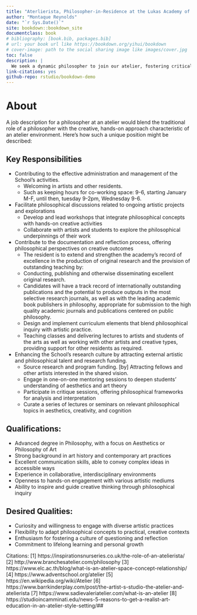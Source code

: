 ```yaml
---
title: "Aterlierista, Philosopher-in-Residence at the Lukas Academy of the Arts"
author: "Montaque Reynolds"
date: "`r Sys.Date()`"
site: bookdown::bookdown_site
documentclass: book
# bibliography: [book.bib, packages.bib]
# url: your book url like https://bookdown.org/yihui/bookdown
# cover-image: path to the social sharing image like images/cover.jpg
toc: false
description: |
  We seek a dynamic philosopher to join our atelier, fostering critical thinking and aesthetic inquiry within our creative community. The ideal candidate will bridge philosophical concepts with artistic practice, enriching our atelier's approach to learning and creation. This person will work within the Department of Philosophy at the School. This role would aim to integrate philosophical thinking deeply into the atelier's creative processes, encouraging students and artists to explore the conceptual foundations of their work while developing their practical skills. The philosopher would serve as a bridge between theory and practice, enriching the atelier's approach to art-making and learning.
link-citations: yes
github-repo: rstudio/bookdown-demo
---
```


# About

A job description for a philosopher at an atelier would blend the traditional role of a philosopher with the creative, hands-on approach characteristic of an atelier environment. Here's how such a unique position might be described:

## Key Responsibilities

- Contributing to the effective administration and management of the School’s activities.
  - Welcoming in artists and other residents.
  - Such as keeping hours for co-working space: 9-6, starting January M-F, until then, tuesday 9-2pm, Wednesday 9-6.
- Facilitate philosophical discussions related to ongoing artistic projects and explorations
  - Develop and lead workshops that integrate philosophical concepts with hands-on creative activities
  - Collaborate with artists and students to explore the philosophical underpinnings of their work
- Contribute to the documentation and reflection process, offering philosophical perspectives on creative outcomes
  - The resident is to extend and strengthen the academy’s record of excellence in the production of original research and the provision of outstanding teaching by:
  - Conducting, publishing and otherwise disseminating excellent original research.
  - Candidates will have a track record of internationally outstanding publications and the potential to produce outputs in the most selective research journals, as well as with the leading academic book publishers in philosophy, appropriate for submission to the high quality academic journals and publications centered on public philosophy.
  - Design and implement curriculum elements that blend philosophical inquiry with artistic practice.
  - Teaching classes and delivering lectures to artists and students of the arts as well as working with other artists and creative types, providing support for other residents as required.
- Enhancing the School’s research culture by attracting external artistic and philosophical talent and research funding.
  - Source research and program funding.
[by] Attracting fellows and other artists interested in the shared vision.
  - Engage in one-on-one mentoring sessions to deepen students' understanding of aesthetics and art theory
  - Participate in critique sessions, offering philosophical frameworks for analysis and interpretation
  - Curate a series of lectures or seminars on relevant philosophical topics in aesthetics, creativity, and cognition

## Qualifications:

- Advanced degree in Philosophy, with a focus on Aesthetics or Philosophy of Art
- Strong background in art history and contemporary art practices
- Excellent communication skills, able to convey complex ideas in accessible ways
- Experience in collaborative, interdisciplinary environments
- Openness to hands-on engagement with various artistic mediums
- Ability to inspire and guide creative thinking through philosophical inquiry

## Desired Qualities:

- Curiosity and willingness to engage with diverse artistic practices
- Flexibility to adapt philosophical concepts to practical, creative contexts
- Enthusiasm for fostering a culture of questioning and reflection
- Commitment to lifelong learning and personal growth

Citations:
[1] https://inspirationsnurseries.co.uk/the-role-of-an-atelierista/
[2] http://www.branchesatelier.com/philosophy
[3] https://www.elc.ac.th/blog/what-is-an-atelier-space-concept-relationship/
[4] https://www.adventschool.org/atelier
[5] https://en.wikipedia.org/wiki/Atelier
[6] https://www.barrkinderplay.com/post/the-artist-s-studio-the-atelier-and-atelierista
[7] https://www.sadievaleriatelier.com/what-is-an-atelier
[8] https://studioincamminati.edu/news-5-reasons-to-get-a-realist-art-education-in-an-atelier-style-setting/##
